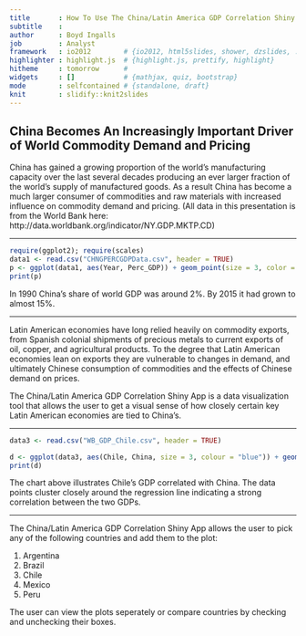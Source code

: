 ```yaml
---
title       : How To Use The China/Latin America GDP Correlation Shiny App
subtitle    : 
author      : Boyd Ingalls
job         : Analyst
framework   : io2012        # {io2012, html5slides, shower, dzslides, ...}
highlighter : highlight.js  # {highlight.js, prettify, highlight}
hitheme     : tomorrow      # 
widgets     : []            # {mathjax, quiz, bootstrap}
mode        : selfcontained # {standalone, draft}
knit        : slidify::knit2slides
---
```




## China Becomes An Increasingly Important Driver of World Commodity Demand and Pricing




China has gained a growing proportion of the world's manufacturing capacity over the last several decades producing an ever larger fraction of the world's supply of manufactured goods. As a result China has become a much larger consumer of commodities and raw materials with increased influence on commodity demand and pricing.
(All data in this presentation is from the World Bank here: http://data.worldbank.org/indicator/NY.GDP.MKTP.CD)

---

```r
require(ggplot2); require(scales)
data1 <- read.csv("CHNGPERCGDPData.csv", header = TRUE)
p <- ggplot(data1, aes(Year, Perc_GDP)) + geom_point(size = 3, color = "darkred") + geom_line() + ylab("China Percentage of World GDP") + theme(panel.background = element_rect(fill = "#E5F5F9")) + scale_y_continuous(labels=percent)
print(p)
```

In 1990 China's share of world GDP was around 2%. By 2015 it had grown to almost 15%.

---

Latin American economies have long relied heavily on commodity exports, from Spanish colonial shipments of precious metals to 
current exports of oil, copper, and agricultural products. To the degree that Latin American economies lean on exports they are vulnerable to changes in demand, and ultimately Chinese consumption of commodities and the effects of Chinese demand on prices.

The China/Latin America GDP Correlation Shiny App is a data visualization tool that allows the user to get a visual sense of how closely certain key Latin American economies are tied to China's.

---

```r
data3 <- read.csv("WB_GDP_Chile.csv", header = TRUE)

d <- ggplot(data3, aes(Chile, China, size = 3, colour = "blue")) + geom_point(colour = "#33a02c", shape = 17) + labs(title = "Selected Correlations\nChile", x = "China GDP in $ Millions", y = "Comparison GDP in $ Milliions") + theme(plot.title = element_text(face = "bold", size = 20)) + theme(axis.title = element_text(face = "bold", size = 16)) + scale_x_continuous(labels = comma) + scale_y_continuous(labels = comma) + theme(panel.background = element_rect(fill = "#E5F5F9")) + geom_smooth(method = lm, size = 1, se = FALSE, colour = "#33a02c") + theme(legend.position = "none")
print(d)
```


The chart above illustrates Chile's GDP correlated with China. The data points cluster closely around the regression line indicating a strong correlation between the two GDPs.

---

The China/Latin America GDP Correlation Shiny App allows the user to pick any of the following countries and add them to the plot:

1. Argentina
2. Brazil
3. Chile
4. Mexico
5. Peru

The user can view the plots seperately or compare countries by checking and unchecking their boxes.

